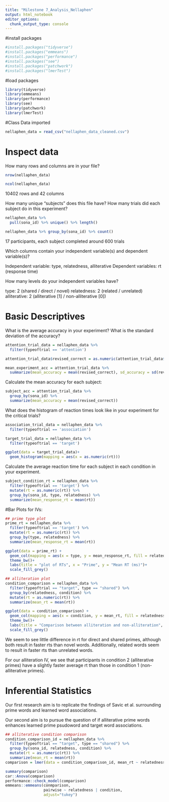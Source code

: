 ```yaml
---
title: "Milestone 7_Analysis_Nellaphen"
output: html_notebook
editor_options: 
  chunk_output_type: console
---
```


#install packages
```r
#install.packages("tidyverse")
#install.packages("emmeans")
#install.packages("performance")
#install.packages("see")
#install.packages("patchwork")
#install.packages("lmerTest")
```

#load packages
```r
library(tidyverse)
library(emmeans)
library(performance)
library(see)
library(patchwork)
library(lmerTest)
```

#Class Data imported

```r
nellaphen_data = read_csv("nellaphen_data_cleaned.csv")
```

# Inspect data

How many rows and columns are in your file?
```r

nrow(nellaphen_data)

ncol(nellaphen_data)

```
10402 rows and 42 columns

How many unique “subjects” does this file have? How many trials did each subject do in this experiment?

```r
nellaphen_data %>%
  pull(sona_id) %>% unique() %>% length()

nellaphen_data %>% group_by(sona_id) %>% count()
```
17 participants, each subject completed around 600 trials

Which columns contain your independent variable(s) and dependent variable(s)?

Independent variable: type, relatedness, alliterative 
Dependent variables: rt (response time)

How many levels do your independent variables have?

type: 2 (shared / direct / novel)
relatedness: 2 (related / unrelated) 
alliterative: 2 (alliterative [1] / non-alliterative [0])


# Basic Descriptives

What is the average accuracy in your experiment? What is the standard deviation of the accuracy?
```r

attention_trial_data = nellaphen_data %>%
  filter(typeoftrial == 'attention')

attention_trial_data$revised_correct = as.numeric(attention_trial_data$revised_correct)

mean_experiment_acc = attention_trial_data %>%
  summarize(mean_accuracy = mean(revised_correct), sd_accuracy = sd(revised_correct))

```

Calculate the mean accuracy for each subject:

```r
subject_acc = attention_trial_data %>%
  group_by(sona_id) %>%
  summarize(mean_accuracy = mean(revised_correct))
```


What does the histogram of reaction times look like in your experiment for the critical trials?
```r

association_trial_data = nellaphen_data %>%
  filter(typeoftrial == 'association')

target_trial_data = nellaphen_data %>%
  filter(typeoftrial == 'target')

ggplot(data = target_trial_data)+
  geom_histogram(mapping = aes(x = as.numeric(rt)))

```

Calculate the average reaction time for each subject in each condition in your experiment.
```r

subject_condition_rt = nellaphen_data %>%
  filter(typeoftrial == 'target') %>%
  mutate(rt = as.numeric(rt)) %>%
  group_by(sona_id, type, relatedness) %>%
  summarize(mean_response_rt = mean(rt))

```

#Bar Plots for IVs:

```r
## prime type plot
prime_rt = nellaphen_data %>%
  filter(typeoftrial == 'target') %>%
  mutate(rt = as.numeric(rt)) %>%
  group_by(type, relatedness) %>%
  summarize(mean_response_rt = mean(rt))

ggplot(data = prime_rt) +
  geom_col(mapping = aes(x = type, y = mean_response_rt, fill = relatedness), position = "dodge") +
  theme_bw()+
  labs(title = "plot of RTs", x = "Prime", y = "Mean RT (ms)")+
  scale_fill_grey()

## alliteration plot
condition_comparison = nellaphen_data %>%
  filter(typeoftrial == "target", type == "shared") %>%
  group_by(relatedness, condition) %>%
  mutate(rt = as.numeric(rt)) %>%
  summarize(mean_rt = mean(rt))

ggplot(data = condition_comparison) +
  geom_col(mapping = aes(x = condition, y = mean_rt, fill = relatedness), position = "dodge") +
  theme_bw()+
  labs(title = "Comparison between alliteration and non-alliteration", x = "Condition", y = "Mean RT (ms)")+
  scale_fill_grey()
```

We seem to see little difference in rt for direct and shared primes, although both result in faster rts than novel words. Additionally, related words seem to result in faster rts than unrelated words.

For our alliteration IV, we see that participants in condition 2 (alliterative primes) have a slightly faster average rt than those in condition 1 (non-alliterative primes).

# Inferential Statistics

Our first research aim is to replicate the findings of Savic et al. surrounding prime words and learned word associations.

Our second aim is to pursue the question of if alliterative prime words enhances learned prime psudoword and target word associations.

```r
## alliterative condition comparison
condition_comparison_id = nellaphen_data %>%
  filter(typeoftrial == "target", type == "shared") %>%
  group_by(sona_id, relatedness, condition) %>%
  mutate(rt = as.numeric(rt)) %>%
  summarize(mean_rt = mean(rt))
comparison = lmer(data = condition_comparison_id, mean_rt ~ relatedness * condition + (1|sona_id))

summary(comparison)
car::Anova(comparison)
performance::check_model(comparison)
emmeans::emmeans(conmparison,
                 pairwise ~ relatedness | condition,
                 adjust="tukey")
```


